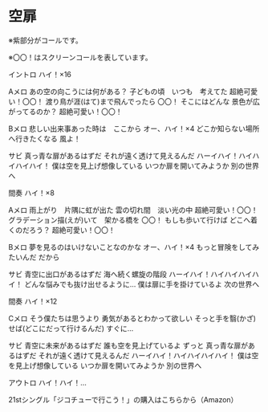 # 空扉

※紫部分がコールです。

※〇〇！はスクリーンコールを表しています。


イントロ
ハイ！×16

Aメロ
あの空の向こうには何がある？
子どもの頃　いつも　考えてた  超絶可愛い！〇〇！
渡り鳥が涯(はて)まで飛んでったら  〇〇！
そこにはどんな
景色が広がってるのか？  超絶可愛い！〇〇！

Bメロ
悲しい出来事あった時は　ここから  オー、ハイ！×4
どこか知らない場所へ行きたくなる
風よ！

サビ
真っ青な扉があるはずだ
それが遠く透けて見えるんだ  ハーイハイ！ハイハイハイハイ！
僕は空を見上げ想像している
いつか扉を開いてみようか
別の世界へ

 

間奏
ハイ！×8

Aメロ
雨上がり　片隅に虹が出た
雲の切れ間　淡い光の中  超絶可愛い！〇〇！
グラデーション描(えが)いて　架かる橋を  〇〇！
もしも歩いて行けば
どこへ着くのだろう？  超絶可愛い！〇〇！

Bメロ
夢を見るのはいけないことなのかな  オー、ハイ！×4
もっと冒険をしてみたいんだ
だから

サビ
青空に出口があるはずだ
海へ続く螺旋の階段  ハーイハイ！ハイハイハイハイ！
どんな悩みでも抜け出せるように…
僕は扉に手を掛けているよ
次の世界へ

 

間奏
ハイ！×12

Cメロ
そう僕たちは思うより
勇気があるとわかって欲しい
そっと手を翳(かざ)せば(どこにだって行けるんだ)
すぐに…

サビ
青空に未来があるはずだ
誰も空を見上げているよ
ずっと
真っ青な扉があるはずだ
それが遠く透けて見えるんだ  ハーイハイ！ハイハイハイハイ！
僕は空を見上げ想像している
いつか扉を開いてみようか
別の世界へ

アウトロ
ハイ！ハイ！…

21stシングル「ジコチューで行こう！」の購入はこちらから（Amazon）